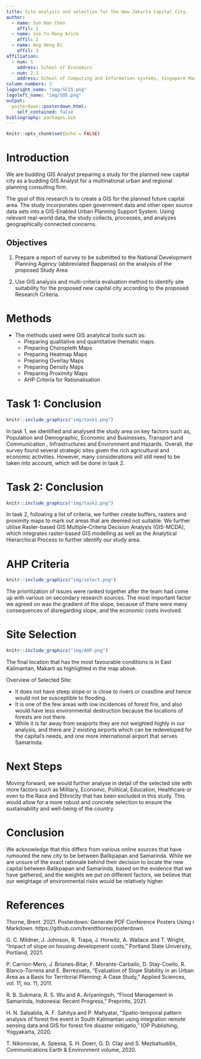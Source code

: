 ```yaml
---
title: Site analysis and selection for the New Jakarta Capital City.
author:
  - name: Sun Han Chen
    affil: 1
  - name: Soo Yu Rong Arick
    affil: 2
  - name: Ang Heng Di
    affil: 3
affiliation:
  - num: 1
    address: School of Economics
  - num: 2,3
    address: School of Computing and Information systems, Singapore Management University
column_numbers: 3
logoright_name: "img/SCIS.png"
logoleft_name: "img/SOE.png"
output: 
  posterdown::posterdown_html:
    self_contained: false
bibliography: packages.bib
---
```


```r
knitr::opts_chunk$set(echo = FALSE)
```

# Introduction
We are budding GIS Analyst preparing a study for the planned new capital city as a budding GIS Analyst for a multinational urban and regional planning consulting firm. 

The goal of this research is to create a GIS for the planned future capital area. The study incorporates open government data and other open source data sets into a GIS-Enabled Urban Planning Support System. Using relevant real-world data, the study collects, processes, and analyzes geographically connected concerns.

## Objectives
1. Prepare a report of survey to be submitted to the National Development Planning Agency (abbreviated Bappenas) on the analysis of the proposed Study Area

2. Use GIS analysis and multi-criteria evaluation method to identify site suitability for the proposed new capital city according to the proposed Research Criteria.

# Methods
* The methods used were GIS analytical tools such as:
  + Preparing qualitative and quantitative thematic maps.
  + Preparing Choropleth Maps
  + Preparing Heatmap Maps 
  + Preparing Overlay Maps
  + Preparing Density Maps
  + Preparing Proximity Maps
  + AHP Criteria for Rationalisation

# Task 1: Conclusion

```r
knitr::include_graphics("img/task1.png")
```

In task 1, we identified and analysed the study area on key factors such as, Population and Demographic, Economic and Businesses, Transport and Communication , Infrastructures and Environment and Hazards. Overall, the survey found several strategic sites given the rich agricultural and economic activities. However, many considerations will still need to be taken into account, which will be done in task 2.  

# Task 2: Conclusion

```r
knitr::include_graphics("img/task2.png")
```

In task 2, following a list of criteria, we further create buffers, rasters and proximity maps to mark out areas that are deemed not suitable. We further utilise Raster-based GIS Multiple‐Criteria Decision Analysis (GIS-MCDA), which integrates raster-based GIS modelling as well as the Analytical Hierarchical Process to further identify our study area.

# AHP Criteria

```r
knitr::include_graphics("img/select.png")
```

The prioritization of issues were ranked together after the team had come up with various on secondary research sources. The most important factor we agreed on was the gradient of the slope, because of there were many consequences of disregarding slope, and the economic costs involved.

# Site Selection

```r
knitr::include_graphics("img/AHP.png")
```

The final location that has the most favourable conditions is in East Kalimantan, Makarti as highlighted in the map above. 

Overview of Selected Site:

* It does not have steep slope or is close to rivers or coastline and hence would not be susceptible to flooding.
+ It is one of the few areas with low incidences of forest fire, and also would have less environmental destruction because the locations of forests are not there.
+ While it is far away from seaports they are not weighted highly in our analysis, and there are 2 existing airports which can be redeveloped for the capital’s needs, and one more international airport that serves Samarinda.

# Next Steps

Moving forward, we would further analyse in detail of the selected site with more factors such as Military, Economic, Political, Education, Healthcare or even to the Race and Ethnicity that has been excluded in this study. This would allow for a more robust and concrete selection to ensure the sustainability and well-being of the country.

# Conclusion

We acknowledge that this differs from various online sources that have rumoured the new city to be between Balikpapan and Samarinda. While we are unsure of the exact rationale behind their decision to locate the new capital between Balikpapan and Samarinda, based on the evidence that we have gathered, and the weights we put on different factors, we believe that our weightage of environmental risks would be relatively higher. 

# References

Thorne, Brent. 2021. Posterdown: Generate PDF Conference Posters Using r Markdown. https://github.com/brentthorne/posterdown.

G. C. Mildner, J. Johnson, R. Trapa, J. Horwitz, A. Wallace and T. Wright, "Impact of slope on housing development costs," Portland State University, Portland, 2021.

P. Carrion-Mero, J. Briones-Bitar, F. Morante-Carballo, D. Stay-Coello, R. Blanco-Torrens and E. Berrezueta, "Evaluation of Slope Stability in an Urban Area as a Basis for Territorial Planning: A Case Study," Applied Sciences, vol. 11, no. 11, 2011. 

R. B. Sukmara, R. S. Wu and A. Ariyaningsih, "Flood Management in Samarinda, Indonesia: Recent Progress," Preprints, 2021. 

H. N. Salsabila, A. F. Sahitya and P. Mahyatar, "Spatio-temporal pattern analysis of forest fire event in South Kalimantan using integration remote sensing data and GIS for forest fire disaster mitigatio," IOP Publishing, Yogyakarta, 2020.

T. Nikonovas, A. Spessa, S. H. Doerr, G. D. Clay and S. Mezbahuddin, Communications Earth & Environment volume, 2020.
